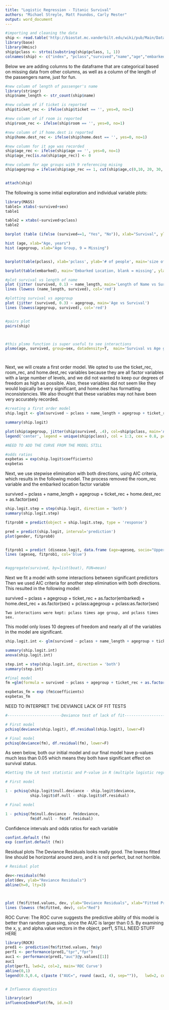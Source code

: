 ```yaml
---
title: "Logistic Regression - Titanic Survival"
authors: "Michael Streyle, Matt Foundos, Carly Mester"
output: word_document
---
```

  
```r

#importing and cleaning the data 
ship <- read.table('http://biostat.mc.vanderbilt.edu/wiki/pub/Main/DataSets/titanic.txt', header = T, sep=',')
library(base)
library(Hmisc)
ship$pclass <- strtoi(substring(ship$pclass, 1, 1))
colnames(ship) <- c("index", "pclass","survived","name","age","embarked","home.dest","room","ticket","boat","sex")

```


Below we are adding columns to the dataframe that are categorical based on missing data from other columns, as well as a column of the length of the passengers name, just for fun.
```r
#new column of length of passenger's name
library(stringr)
ship$name_length <- str_count(ship$name)

#new column of if ticket is reported
ship$ticket_rec <- ifelse(ship$ticket == '', yes=0, no=1)

#new column of if room is reported
ship$room_rec <- ifelse(ship$room == '', yes=0, no=1)

#new column of if home.dest is reported
ship$home.dest_rec <- ifelse(ship$home.dest == '', yes=0, no=1)

#new column for it age was recorded
ship$age_rec <- ifelse(ship$age == '', yes=0, no=1)
ship$age_rec[is.na(ship$age_rec)] <- 0

#new column for age groups with 9 referencing mising 
ship$agegroup = ifelse(ship$age_rec == 1, cut(ship$age,c(0,10, 20, 30, 40, 50, 60, 70, 80)), 9)


attach(ship)
```

The following is some initial exploration and individual variable plots:

```r


library(MASS)
table1= xtabs(~survived+sex)
table1

table2 = xtabs(~survived+pclass)
table2

barplot (table (ifelse (survived==1, "Yes", "No")), xlab="Survival", ylab="# of people", main='Survival')

hist (age, xlab="Age, years")
hist (agegroup, xlab="Age Group, 9 = Missing")


barplot(table(pclass), xlab='pclass', ylab='# of people', main='size of pclasses')

barplot(table(embarked), main='Embarked Location, blank = missing', ylab='# of people')

#plot survival vs length of name
plot (jitter (survived, 0.1) ~ name_length, main='Length of Name vs Survival')
lines (lowess (name_length, survived), col='red')

#plotting survival vs agegroup
plot (jitter (survived, 0.3) ~ agegroup, main='Age vs Survival')
lines (lowess(agegroup, survived), col='red')


#pairs plot 
pairs(ship)



#this plsmo function is super useful to see interactions
plsmo(age, survived, group=sex, datadensity=T,  main='Survival vs Age grouped by Gender') # or group=pclass




```


Next, we will create a first order model. We opted to use the ticket_rec, room_rec, and home.dest_rec variables because they are all factor variables with a large number of levels, and we did not wanted to keep our degrees of freedom as high as possible. Also, these variables did not seem like they would logically be very significant, and home.dest has formatting inconsistencies. We also thought that these variables may not have been very accurately recorded. 
```r
#creating a first order model
ship.logit <- glm(survived ~ pclass + name_length + agegroup + ticket_rec + room_rec + as.factor(embarked) + home.dest_rec + as.factor(sex), family=binomial)

summary(ship.logit)

plot(ship$agegroup, jitter(ship$survived, .4), col=ship$pclass, main='AgeGroup and pclass vs survived')
legend('center', legend = unique(ship$pclass), col = 1:3, cex = 0.8, pch = 1)

#NEED TO ADD THE CURVE FROM THE MODEL STILL

#odds ratios
expbetas = exp(ship.logit$coefficients)
expbetas
```

Next, we use stepwise elimination with both directions, using AIC criteria, which results in the following model. The process removed the room_rec variable and the embarked location factor variable

survived ~ pclass + name_length + agegroup + ticket_rec + home.dest_rec + 
    as.factor(sex)
    
```r
ship.logit.step = step(ship.logit, direction = 'both')
summary(ship.logit.step)

fitprob0 = predict(object = ship.logit.step, type = 'response')

pred = predict(ship.logit, interval='prediction')
plot(gender, fitprob0)


fitprob1 = predict (disease.logit, data.frame (age=ageseq, socio="Upper", sector=1), type='response')
lines (ageseq, fitprob1, col='blue')


#aggregate(survived, by=list(boat), FUN=mean)

```


Next we fit a model with some interactions between significant predictors
Then we used AIC criteria for another step elimination with both directions.
This resulted in the following model:

survived ~ pclass + agegroup + ticket_rec + as.factor(embarked) + 
    home.dest_rec + as.factor(sex) + pclass:agegroup + pclass:as.factor(sex)
    
    Two interactions were kept: pclass times age group, and pclass times sex.
    
This model only loses 10 degrees of freedom and nearly all of the variables in the model are significant. 
```r
ship.logit.int <- glm(survived ~ pclass + name_length + agegroup + ticket_rec + room_rec + as.factor(embarked) + home.dest_rec + as.factor(sex) + pclass*name_length + pclass*agegroup + as.factor(sex)*agegroup + as.factor(sex)*agegroup + as.factor(sex)*pclass, family = binomial)

summary(ship.logit.int)
anova(ship.logit.int)

step.int = step(ship.logit.int, direction = 'both')
summary(step.int)

#final model 
fm =glm(formula = survived ~ pclass + agegroup + ticket_rec + as.factor(embarked) + home.dest_rec + as.factor(sex) + pclass:agegroup + pclass:as.factor(sex), family = binomial)

expbetas_fm = exp (fm$coefficients)
expbetas_fm

```


NEED TO INTERPRET THE DEVIANCE LACK OF FIT TESTS
```r
#------------------------Deviance test of lack of fit--------------------

# First model
pchisq(deviance(ship.logit), df.residual(ship.logit), lower=F)

# Final model
pchisq(deviance(fm), df.residual(fm), lower=F)

```


As seen below, both our initial model and our final model have p-values much less than 0.05 which means they both have significant effect on survival status. 
```r

#Getting the LR test statistic and P-value in R (multiple logistic regression):

# First model

1 - pchisq(ship.logit$null.deviance - ship.logit$deviance, 
           ship.logit$df.null - ship.logit$df.residual)

# Final model

1 - pchisq(fm$null.deviance - fm$deviance, 
           fm$df.null - fm$df.residual)

```

Confidence intervals and odds ratios for each variable
```r
confint.default (fm)
exp (confint.default (fm))

```

Residual plots
The Deviance Residuals looks really good. The lowess fitted line should be horizontal around zero, and it is not perfect, but not horrible. 
```r
# Residual plot

dev<-residuals(fm)
plot(dev, ylab="Reviance Residuals")
abline(h=0, lty=3)



plot (fm$fitted.values, dev, ylab="Deviance Residuals", xlab="Fitted Probabilities", main='Deviance Residuals vs Fitted Probablilites')
lines (lowess (fm$fitted, dev), col="Red")


```

ROC Curve: The ROC curve suggests the predictive ability of this model is better than random guessing, since the AUC is larger than 0.5.  By examining the x, y, and alpha.value vectors in the object, perf1, STILL NEED STUFF HERE


```r


library(ROCR)
pred1 <- prediction(fm$fitted.values, fm$y)
perf1 <- performance(pred1,"tpr","fpr")
auc1 <- performance(pred1,"auc")@y.values[[1]]
auc1
plot(perf1, lwd=2, col=2, main='ROC Curve')
abline(0,1)
legend(0.5,0.4, c(paste ("AUC=", round (auc1, 4), sep="")),   lwd=2, col=2)


# Influence diagnostics

library(car)
influenceIndexPlot(fm, id.n=3)

```
